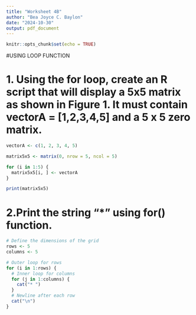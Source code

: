 ```yaml
---
title: "Worksheet 4B"
author: "Bea Joyce C. Baylon"
date: "2024-10-30"
output: pdf_document
---
```


```r
knitr::opts_chunk$set(echo = TRUE)
```
#USING LOOP FUNCTION

# 1. Using the for loop, create an R script that will display a 5x5 matrix as shown in Figure 1. It must contain vectorA = [1,2,3,4,5] and a 5 x 5 zero matrix.

```r
vectorA <- c(1, 2, 3, 4, 5)

matrix5x5 <- matrix(0, nrow = 5, ncol = 5)

for (i in 1:5) {
  matrix5x5[i, ] <- vectorA
}

print(matrix5x5)

```
# 2.Print the string "*" using for() function.
```r
# Define the dimensions of the grid
rows <- 5
columns <- 5

# Outer loop for rows
for (i in 1:rows) {
  # Inner loop for columns
  for (j in 1:columns) {
    cat("* ")
  }
  # Newline after each row
  cat("\n")
}

```

